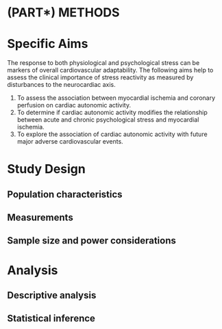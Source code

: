 # (PART\*) METHODS {-}

# Specific Aims

The response to both physiological and psychological stress can be markers of overall cardiovascular adaptability. The following aims help to assess the clinical importance of stress reactivity as measured by disturbances to the neurocardiac axis. 

1. To assess the association between myocardial ischemia and coronary perfusion on cardiac autonomic activity. 
1. To determine if cardiac autonomic activity modifies the relationship between acute and chronic psychological stress and myocardial ischemia.
1. To explore the association of cardiac autonomic activity with future major adverse cardiovascular events.

# Study Design

## Population characteristics

## Measurements

## Sample size and power considerations

# Analysis

## Descriptive analysis

## Statistical inference
